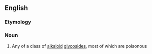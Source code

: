==English==

===Etymology===
{{prefix|glyco|alkaloid|lang=en}}

===Noun===
{{wikipedia}}
{{en-noun}}

# {{label|en|organic chemistry}} Any of a class of [[alkaloid]] [[glycoside]]s, most of which are poisonous